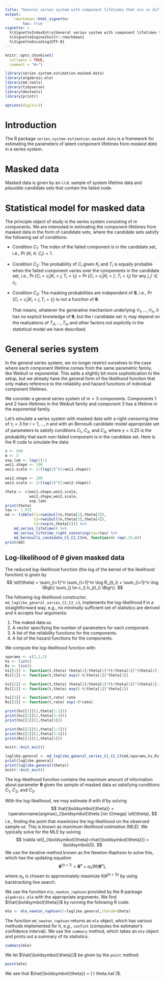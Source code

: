 ---
title: "General series system with component lifetimes that are in different parametric families"
output:
    rmarkdown::html_vignette:
        toc: true
vignette: >
  %\VignetteIndexEntry{General series system with component lifetimes that are in different parametric families}
  %\VignetteEngine{knitr::rmarkdown}
  %\VignetteEncoding{UTF-8}
---

```{r setup, include = FALSE}
knitr::opts_chunk$set(
  collapse = TRUE,
  comment = "#>")

library(series.system.estimation.masked.data)
library(algebraic.mle)
library(md.tools)
library(tidyverse)
library(devtools)
library(printr)

options(digits=3)
```


\renewcommand{\v}[1]{\boldsymbol{#1}}

Introduction
============

The R package `series.system.estimation.masked.data` is a framework for
estimating the parameters of latent component lifetimes from *masked data*
in a series system.

# Masked data

Masked data is given by an i.i.d. sample of system lifetime data and
*plausible* candidate sets that contain the failed node.

# Statistical model for masked data

The principle object of study is the series system consisting of $m$
components. We are interested in estimating the component lifetimes from
masked data in the form of candidate sets, where the candidate sets
satisfy the following set of conditions:
    
- Condition $C_1$: The index of the failed component is in the candidate set,
  i.e., $\Pr\{K_i \in C_i\} = 1$.

- Condition $C_2$: The probability of $C_i$ given $K_i$ and $T_i$ is equally
  probable when the failed component varies over the components in the candidate
  set, i.e., $\Pr\{C_i=c_i|K_i=j,T_i=t_i\} = \Pr\{C_i=c_i|K_i=j',T_i=t_i\}$ for
  any $j,j' \in c_i$.
    
- Condition $C_3$: The masking probabilities are independent of $\v\theta$,
  i.e., $\Pr\{C_i=c_i|K_i=j,T_i=t_i\}$ is not a function of $\v\theta$.
  
  That means, whatever the generative mechanism underlying
  $\mathcal{C}_1,\ldots,\mathcal{C}_n$, it has no explicit knowledge of $\v\theta$,
  but the $i$\textsuperscript{th} candidate set $\mathcal{C}_i$ may depend on
  the realizations of $T_{i 1},\ldots,T_{i n}$ and other factors not explicitly
  in the statistical model we have described.

General series system
=====================

In the general series system, we no longer restrict ourselves to the case where
each component lifetime comes from the same parametric family, like Weibull
or exponential.
This adds a slightly bit more sophistication to the setup, but we already have
the general form of the likelihood function that only makes reference to the
reliability and hazard functions of individual component lifetimes.

We consider a general series system of $m=3$ components.
Components $1$ and $2$ have lifetimes in the Weibull family and component $3$
has a lifetime in the exponential family.

Let's simulate a series system with masked data with a right-censoring time of
$\tau_i = 3$ for $i=1,\ldots,n$ and with an Bernoulli candidate model
appropriate set of parameters to satisfy conditions $C_1$, $C_2$, and $C_3$,
where $\gamma = 0.25$ is the probability that each non-failed component is in
the candidate set. Here is the R code to simulate the data:
```{r}
n <- 500
m <- 3
exp.lam <- log(2)/2
wei1.shape <- 100
wei1.scale <- 2/(log(2)^(1/wei1.shape))

wei2.shape <- 200
wei2.scale <- 2/(log(2)^(1/wei2.shape))

theta <- c(wei1.shape,wei1.scale,
           wei2.shape,wei2.scale,
           exp.lam)
print(theta)
tau <- 1.975
md <- tibble(t1=rweibull(n,theta[1],theta[2]),
             t2=rweibull(n,theta[3],theta[4]),
             t3=rexp(n,theta[5])) %>%
    md_series_lifetime() %>%
    md_series_lifetime_right_censoring(tau=tau) %>%
    md_bernoulli_candidate_C1_C2_C3(m, function(n) rep(.25,n))
print(md)
```

## Log-likelihood of $\theta$ given masked data

The reduced log-likelihood function (the log of the kernel of the likelihood
function) is given by
$$
\ell(\theta) = \sum_{i=1}^n \sum_{l=1}^m \log R_j(t_i) + \sum_{i=1}^n \log \Bigl\{ \sum_{j \in c_i} h_j(t_i) \Bigr\}.
$$

The following log-likelihood constructor, `md_loglike_general_series_C1_C2_c3`,
implements the log-likelihood $\ell$ in a straightforward way, e.g., no
minimally sufficient set of statistics are derived and it accepts four arguments:

1. The maked data `md`.
2. A vector specifying the number of parameters for each component.
3. A list of the reliability functions for the components.
4. A list of the hazard functions for the components.

We compute the log-likelihood function with:
```{r}
nparams <- c(2,2,1)
hs <- list()
Rs <- list()
hs[[1]] <- function(t,theta) theta[2]/theta[1]*(t/theta[1])^(theta[2]-1)
Rs[[1]] <- function(t,theta) exp((-t/theta[1])^theta[2])

hs[[2]] <- function(t,theta) theta[2]/theta[1]*(t/theta[1])^(theta[2]-1)
Rs[[2]] <- function(t,theta) exp((-t/theta[1])^theta[2])

hs[[3]] <- function(t,rate) rate
Rs[[3]] <- function(t,rate) exp(-t*rate)

print(hs[[1]](2,theta[1:2]))
print(hs[[2]](2,theta[3:4]))
print(hs[[3]](2,theta[5]))

print(Rs[[1]](2,theta[1:2]))
print(Rs[[2]](2,theta[3:4]))
print(Rs[[3]](2,theta[5]))

knitr::knit_exit()
```


```{r}
loglike.general <- md_loglike_general_series_C1_C2_C3(md,nparams,hs,Rs)
print(loglike.general)
print(loglike.general(theta))
knitr::knit_exit()
```

The log-likelihood function contains the maximum amount of information
about parameter $\v\theta$ given the sample of masked data `md` satisfying
conditions $C_1$, $C_2$, and $C_3$.

With the log-likelihood, we may estimate $\theta$ with $\hat\theta$ by solving
$$
\hat{\v\theta} = \operatorname{argmax}_{\v\theta \in \Omega} \ell(\theta),
$$
i.e., finding the point that *maximizes* the log-likelihood on
the observed sample `md`.
This is known as *maximum likelihood estimation* (MLE).
We typically solve for the MLE by solving
$$
\nabla \ell|_{\v\theta=\hat{\v\theta}} = \v{0}.
$$
We use the iterative method known as the Newton-Raphson to solve this, which
has the updating equation
$$
\v\theta^{(n+1)} = \v\theta^n + \alpha_n \nabla \ell(\v\theta^n),
$$
where $\alpha_n$ is chosen to approximately maximize $\ell(\theta^{(n+1))}$ by
using backtracking line search.

We use the function `mle_newton_raphson` provided by the R package `algebraic.mle`
with the appropriate arguments.
We find $\hat{\v\theta}$ by running the following R code:
```{r}
mle <- mle_newton_raphson(l=loglike.general,theta0=theta)
```

The function `md_newton_raphson` returns an `mle` object, which
has various methods implemented for it, e.g., `confint` (computes the
estimator's confidence interval).
We use the `summary` method, which takes an `mle` object and prints out a
summary of its statistics:
```{r}
summary(mle)
```

We let $\hat{\v\theta}$ be given by the `point` method:
```{r}
point(mle)
```
We see that $\hat{\v\theta} = (`r theta.hat`)$.
